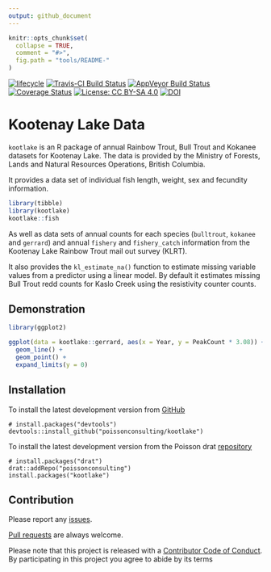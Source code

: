 ```yaml
---
output: github_document
---
```


<!-- README.md is generated from README.Rmd. Please edit that file -->

```r
knitr::opts_chunk$set(
  collapse = TRUE,
  comment = "#>",
  fig.path = "tools/README-"
)
```


[![lifecycle](https://img.shields.io/badge/lifecycle-maturing-blue.svg)](https://www.tidyverse.org/lifecycle/#maturing)
[![Travis-CI Build Status](https://travis-ci.org/poissonconsulting/kootlake.svg?branch=master)](https://travis-ci.org/poissonconsulting/kootlake)
[![AppVeyor Build Status](https://ci.appveyor.com/api/projects/status/github/poissonconsulting/kootlake?branch=master&svg=true)](https://ci.appveyor.com/project/poissonconsulting/kootlake)
[![Coverage Status](https://img.shields.io/codecov/c/github/poissonconsulting/kootlake/master.svg)](https://codecov.io/github/poissonconsulting/kootlake?branch=master)
[![License: CC BY-SA 4.0](https://img.shields.io/badge/License-CC%20BY--SA%204.0-lightgrey.svg)](https://creativecommons.org/licenses/by-sa/4.0/)
[![DOI](https://zenodo.org/badge/DOI/10.5281/zenodo.596654.svg)](https://doi.org/10.5281/zenodo.596654)

# Kootenay Lake Data

`kootlake` is an R package of annual Rainbow Trout, Bull Trout and Kokanee datasets for Kootenay Lake.
The data is provided by the Ministry of Forests, Lands and Natural Resources Operations, British Columbia.

It provides a data set of individual fish length, weight, sex and fecundity information.
```r
library(tibble)
library(kootlake)
kootlake::fish
```

As well as data sets of annual counts for each species (`bulltrout`, `kokanee` and `gerrard`) and annual `fishery` and `fishery_catch` information from the Kootenay Lake Rainbow Trout mail out survey (KLRT).

It also provides the `kl_estimate_na()` function to estimate missing variable values from a predictor using a linear model.
By default it estimates missing Bull Trout redd counts for Kaslo Creek using the resistivity counter counts.

## Demonstration

```r
library(ggplot2)

ggplot(data = kootlake::gerrard, aes(x = Year, y = PeakCount * 3.08)) + 
  geom_line() + 
  geom_point() + 
  expand_limits(y = 0)
```

## Installation

To install the latest development version from [GitHub](https://github.com/poissonconsulting/kootlake)
```
# install.packages("devtools")
devtools::install_github("poissonconsulting/kootlake")
```

To install the latest development version from the Poisson drat [repository](https://github.com/poissonconsulting/drat)
```
# install.packages("drat")
drat::addRepo("poissonconsulting")
install.packages("kootlake")
```
## Contribution

Please report any [issues](https://github.com/poissonconsulting/kootlake/issues).

[Pull requests](https://github.com/poissonconsulting/kootlake/pulls) are always welcome.

Please note that this project is released with a [Contributor Code of Conduct](CONDUCT.md). 
By participating in this project you agree to abide by its terms
